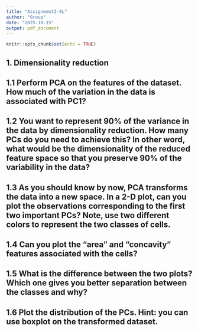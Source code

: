```yaml
---
title: "Assignment2-SL"
author: "Group"
date: "2025-10-15"
output: pdf_document
---
```


```r
knitr::opts_chunk$set(echo = TRUE)
```
## 1. Dimensionality reduction

## 1.1 Perform PCA on the features of the dataset. How much of the variation in the data is associated with PC1?

## 1.2 You want to represent 90% of the variance in the data by dimensionality reduction. How many PCs do you need to achieve this? In other word, what would be the dimensionality of the reduced feature space so that you preserve 90% of the variability in the data?

## 1.3 As you should know by now, PCA transforms the data into a new space. In a 2-D plot, can you plot the observations corresponding to the first two important PCs? Note, use two different colors to represent the two classes of cells.

## 1.4  Can you plot the "area" and "concavity"  features associated with the cells?

## 1.5 What is the difference between the two plots? Which one gives you better separation between the classes and why?

## 1.6 Plot the distribution of the PCs. Hint: you can use boxplot on the transformed dataset.


